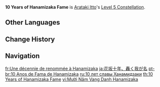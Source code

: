 {{Constellation Infobox
|image       = Constellation 10 Years of Hanamizaka Fame.png
|description = Increases the Level of [[Royal Descent: Behold, Itto the Evil!]] by 3.<br />Maximum upgrade level is 15.
|level       = 5
|character   = Arataki Itto
|utility1    = Talent Level Increase
|utility2    = Elemental Burst Level Increase
}}
'''10 Years of Hanamizaka Fame''' is [[Arataki Itto]]'s [[Level 5 Constellation]].

==Other Languages==
{{Other Languages
|en      = 10 Years of Hanamizaka Fame
|zhs     = 十年花坂，皆知我名
|zhs_rm  = Shí Nián Huābǎn, Jiē Zhī Wǒ Míng
|zht     = 十年花坂，皆知我名
|zht_rm  = Shí Nián Huābǎn, Jiē Zhī Wǒ Míng
|zh_tl   = 10 Years of Hanamizaka, All Know My Name{{Sino|zh|ja}}
|ja      = 花坂十年、轟く我が名
|ja_rm   = Hanamizaka Juunen, Todoroku Waga Na
|ja_tl   = 10 Years of Hanamizaka, My Name is Well-Known
|ko      = 하나자카에서 10년, 모두가 내 이름을 알지
|ko_rm   = Hanajaka-eseo 10nyeon, Moduga Nae Ireum-eul Alji
|ko_tl   = 10 Years of Hanamizaka, Everyone know My Name
|es      = Los envidiosos dirán que no soy famoso
|es_tl   = The Envious Will Say That I'm Not Famous
|fr      = Une décennie de renommée à Hanamizaka
|fr_tl   = One Decade of Fame in Hanamizaka
|ru      = 10 лет славы Ханамидзаки
|ru_tl   = 10 Years of Hanamizaka Fame
|th      = 10 Years of Hanamizaka Fame
|vi      = Mười Năm Vang Danh Hanamizaka
|vi_tl   = Ten Years of Hanamizaka Fame
|de      = Jahrzehnte des Ruhms in Hanamizaka
|de_tl   = Decades of Hanamizaka Fame
|id      = 10 Years of Hanamizaka Fame
|pt      = 10 Anos de Fama de Hanamizaka
|pt_tl   = 10 Years of Hanamizaka Fame
|tr      = 10 Yıllık Hanamizaka Şöhreti
|tr_tl   = 10 Years of Hanamizaka Fame
|it      = Un decennio di fama ad Hanamizaka
|it_tl   = A Decade of Fame in Hanamizaka
}}

==Change History==
{{Change History|2.3}}

==Navigation==
{{Talent Navbox|Arataki Itto}}

[[fr:Une décennie de renommée à Hanamizaka]]
[[ja:花坂十年、轟く我が名]]
[[pt-br:10 Anos de Fama de Hanamizaka]]
[[ru:10 лет славы Ханамидзаки]]
[[th:10 Years of Hanamizaka Fame]]
[[vi:Mười Năm Vang Danh Hanamizaka]]